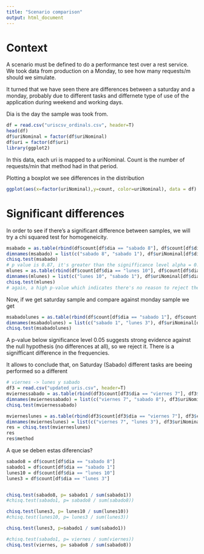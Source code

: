 ```yaml
---
title: "Scenario comparison"
output: html_document
---
```


# Context
A scenario must be defined to do a performance test over a rest service.
We took data from production on a Monday, to see how many requests/m should we simulate. 

It turned that we have seen there are differences between a saturday and a monday, probably due to different tasks and differnete type of use of the application during weekend and working days.

Dia is the day the sample was took from.

```r
df = read.csv("uriscsv_ordinals.csv", header=T)
head(df)
df$uriNominal = factor(df$uriNominal)
df$uri = factor(df$uri)
library(ggplot2)
```

In this data, each uri is mapped to a uriNominal. Count is the number of requests/min that method had in that period.

Plotting a boxplot we see differences in the distribution 

```r
ggplot(aes(x=factor(uriNominal),y=count, color=uriNominal), data = df) + geom_violin() + geom_boxplot() + facet_grid(. ~ dia)
```

# Significant differences

In order to see if there's a significant difference between samples, we will try a chi squared test for homogeneicity.

```r
msabado = as.table(rbind(df$count[df$dia == "sabado 8"], df$count[df$dia == "sabado 1"]))
dimnames(msabado) = list(c("sabado 8", "sabado 1"), df$uriNominal[df$dia == "sabado 8"])
chisq.test(msabado)
# p value is 0.87, it's greater than the signifficance level alpha = 0.05 so there's not enough evidence to reject the null hypothesis (both looks correctly proportioned)
mlunes = as.table(rbind(df$count[df$dia == "lunes 10"], df$count[df$dia == "lunes 3"]))
dimnames(mlunes) = list(c("lunes 10", "sabado 1"), df$uriNominal[df$dia == "lunes 3"])
chisq.test(mlunes)
# again, a high p-value which indicates there's no reason to reject the null hypothesis, so we don't reject that the 2 samples are equally distributed
```


Now, if we get saturday sample and compare against monday sample we get

```r
msabadolunes = as.table(rbind(df$count[df$dia == "sabado 1"], df$count[df$dia == "lunes 3"]))
dimnames(msabadolunes) = list(c("sabado 1", "lunes 3"), df$uriNominal[df$dia == "lunes 3"])
chisq.test(msabadolunes)
```

A p-value below significance level 0.05 suggests strong evidence against the null hypothesis (no differences at all), so we reject it. There is a signifficant difference in the frequencies.

It allows to conclude that, on Saturday (Sabado) different tasks are beeing performed so a different 


```r
# viernes -> lunes y sabado
df3 = read.csv("updated_uris.csv", header=T)
mviernessabado = as.table(rbind(df3$count[df3$dia == "viernes 7"], df3$count[df3$dia == "sabado 8"]))
dimnames(mviernessabado) = list(c("viernes 7", "sabado 8"), df3$uriNominal[df3$dia == "sabado 8"])
chisq.test(mviernessabado)

mvierneslunes = as.table(rbind(df3$count[df3$dia == "viernes 7"], df3$count[df3$dia == "lunes 3"]))
dimnames(mvierneslunes) = list(c("viernes 7", "lunes 3"), df3$uriNominal[df3$dia == "lunes 3"])
res = chisq.test(mvierneslunes)
res
res$method

```


A que se deben estas diferencias?

```r
sabado8 = df$count[df$dia == "sabado 8"]
sabado1 = df$count[df$dia == "sabado 1"]
lunes10 = df$count[df$dia == "lunes 10"]
lunes3 = df$count[df$dia == "lunes 3"]


chisq.test(sabado8, p= sabado1 / sum(sabado1))
#chisq.test(sabado1, p= sabado8 / sum(sabado8))

chisq.test(lunes3, p= lunes10 / sum(lunes10))
#chisq.test(lunes10, p= lunes3 / sum(lunes3))

chisq.test(lunes3, p=sabado1 / sum(sabado1))

#chisq.test(sabado1, p= viernes / sum(viernes))
chisq.test(viernes, p= sabado8 / sum(sabado8))
```